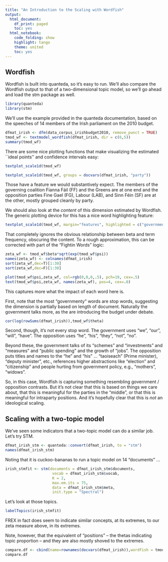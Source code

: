 ```yaml
---
title: "An Introduction to the Scaling with Wordfish"
output:
  html_document:
    df_print: paged
    toc: yes
  html_notebook:
    code_folding: show
    highlight: tango
    theme: united
    toc: yes
---
```


## Wordfish

Wordfish is built into quanteda, so it's easy to run. We'll also compare the Wordfish output to that of a two-dimensional topic model, so we'll go ahead and load the stm package as well.

```r
library(quanteda)
library(stm)
```

We'll use the example provided in the quanteda documentation, based on the speeches of 14 members of the Irish parliament on the 2010 budget.

```r
dfmat_irish <- dfm(data_corpus_irishbudget2010, remove_punct = TRUE)
tmod_wf <- textmodel_wordfish(dfmat_irish, dir = c(6,5))
summary(tmod_wf)
```

There are some nice plotting functions that make visualizing the estimated ``ideal points'' and confidence intervals easy:

```r
textplot_scale1d(tmod_wf)
```

```r
textplot_scale1d(tmod_wf, groups = docvars(dfmat_irish, "party"))
```

Those have a feature we would substantively expect. The members of the governing coalition Fianna Fáil (FF) and the Greens are at one end and the opposition parties Fine Gael (FG), Labour (LAB), and Sinn Féin (SF) are at the other, mostly grouped cleanly by party.

We should also look at the *content* of this dimension estimated by Wordfish. The generic plotting device for this has a nice word highlighting feature:

```r
textplot_scale1d(tmod_wf, margin="features", highlighted = c("government", "global", "children", "bank", "economy", "the", "citizenship", "productivity", "deficit"))
```

That completely ignores the obvious relationship between beta and term frequency, obscuring the content. To a rough approximation, this can be corrected with part of the "Fightin Words" logic:

```r
zeta_wf <- tmod_wf$beta*sqrt(exp(tmod_wf$psi))
names(zeta_wf) <- colnames(dfmat_irish)
sort(zeta_wf,dec=T)[1:30]
sort(zeta_wf,dec=F)[1:30]

plot(tmod_wf$psi,zeta_wf, col=rgb(0,0,0,.5), pch=19, cex=.5)
text(tmod_wf$psi,zeta_wf, names(zeta_wf), pos=4, cex=.6)
```

This captures more what the impact of each word here is.

First, note that the most "governmenty" words are stop words, suggesting the dimension is partially based on length of document. Naturally the government talks more, as the are introducing the budget under debate.

```r
cor(log(rowSums(dfmat_irish)),tmod_wf$theta)
```

Second, though, it's not every stop word. The government uses "we", "our", "will", "have". The opposition uses "he", "his", "they", "not", "no".

Beyond these, the government talks of its "schemes" and "investments" and "measures" and "public spending" and the growth of "jobs". The opposition puts titles and names to the "he" and "his" ... "taoiseach" (Prime minister), "deputy minister", etc., references higher abstractions like "election" and "citizenship" and people hurting from government policy, e.g., "mothers", "widows".

So, in this case, Wordfish is capturing something resembling government / opposition contrasts. But it's not clear that this is based on things we care about, that this is meaningful for the parties in the "middle", or that this is meaningful for intraparty positions. And it's hopefully clear that this is *not* an ideological scaling.

## Scaling with a two-topic model

We've seen some indicators that a two-topic model can do a similar job. Let's try STM.

```r
dfmat_irish_stm <- quanteda::convert(dfmat_irish, to = "stm")
names(dfmat_irish_stm)
```

Noting that it is cuckoo-bananas to run a topic model on 14 "documents" ...

```r
irish_stmfit <- stm(documents = dfmat_irish_stm$documents, 
                     vocab = dfmat_irish_stm$vocab,
                     K = 2,
                     max.em.its = 75,
                     data = dfmat_irish_stm$meta,
                     init.type = "Spectral")
```

Let's look at those topics.

```r
labelTopics(irish_stmfit)
```

FREX in fact does seem to indicate similar concepts, at its extremes, to our zeta measure above, in its extremes.

Note, however, that the equivalent of "positions" -- the thetas indicating topic proportion -- and they are also mostly shoved to the extremes.

```r
compare.df <- cbind(name=rownames(docvars(dfmat_irish)),wordfish = tmod_wf$theta, stm = irish_stmfit$theta[,2])
compare.df
```




